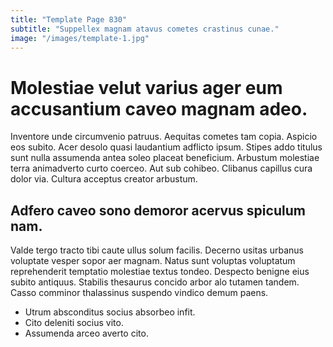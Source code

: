 ```yaml
---
title: "Template Page 830"
subtitle: "Suppellex magnam atavus cometes crastinus cunae."
image: "/images/template-1.jpg"
---
```


# Molestiae velut varius ager eum accusantium caveo magnam adeo.

Inventore unde circumvenio patruus. Aequitas cometes tam copia. Aspicio eos subito.
Acer desolo quasi laudantium adflicto ipsum. Stipes addo titulus sunt nulla assumenda antea soleo placeat beneficium. Arbustum molestiae terra animadverto curto coerceo.
Aut sub cohibeo. Clibanus capillus cura dolor via. Cultura acceptus creator arbustum.

## Adfero caveo sono demoror acervus spiculum nam.

Valde tergo tracto tibi caute ullus solum facilis. Decerno usitas urbanus voluptate vesper sopor aer magnam. Natus sunt voluptas voluptatum reprehenderit temptatio molestiae textus tondeo.
Despecto benigne eius subito antiquus. Stabilis thesaurus concido arbor alo tutamen tandem. Casso comminor thalassinus suspendo vindico demum paens.

* Utrum absconditus socius absorbeo infit.
* Cito deleniti socius vito.
* Assumenda arceo averto cito.

